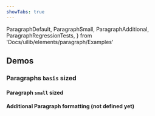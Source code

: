 ```yaml
---
showTabs: true
---
```


  ParagraphDefault,
  ParagraphSmall,
  ParagraphAdditional,
  ParagraphRegressionTests,
} from 'Docs/uilib/elements/paragraph/Examples'

## Demos

### Paragraphs `basis` sized

<ParagraphDefault />

#### Paragraph `small` sized

<ParagraphSmall />

#### Additional Paragraph formatting (not defined yet)

<ParagraphAdditional />

<VisibleWhenVisualTest>
  <ParagraphRegressionTests />
</VisibleWhenVisualTest>
